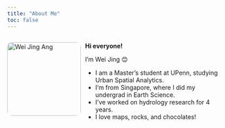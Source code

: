 ```yaml
---
title: "About Me"
toc: false
---
```


<div style="display: flex; gap: 10px; align-items: flex-start;">

<img src="images/wj.jpg" alt="Wei Jing Ang" style="width: 170px; border-radius: 10px;">

<div>
  <p>**Hi everyone!**</p>
  <p>I'm Wei Jing 😊</p>

  - I am a Master's student at UPenn, studying Urban Spatial Analytics.
  - I'm from Singapore, where I did my undergrad in Earth Science.
  - I've worked on hydrology research for 4 years.
  - I love maps, rocks, and chocolates!
  
</div>

</div>
